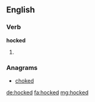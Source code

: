 ==English==

===Verb===
'''hocked'''
# {{en-past of|hock}}

===Anagrams===
* [[choked#English|choked]]

[[de:hocked]]
[[fa:hocked]]
[[mg:hocked]]